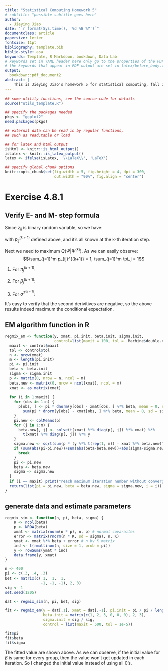 ```yaml
---
title: "Statistical Computing Homework 5"
# subtitle: "possible subtitle goes here"
author:
  - Jieying Jiao
date: "`r format(Sys.time(), '%d %B %Y')`"
documentclass: article
papersize: letter
fontsize: 11pt
bibliography: template.bib
biblio-style: asa
keywords: Template, R Markdown, bookdown, Data Lab
# keywords set in YAML header here only go to the properties of the PDF output
# the keywords that appear in PDF output are set in latex/before_body.tex
output:
  bookdown::pdf_document2
abstract: |
    This is Jieying Jiao's homework 5 for statistical computing, fall 2018.
---
```


```r
## some utility functions, see the source code for details
source("utils_template.R")

## specify the packages needed
pkgs <- "ggplot2"
need.packages(pkgs)

## external data can be read in by regular functions,
## such as read.table or load

## for latex and html output
isHtml <- knitr::is_html_output()
isLatex <- knitr::is_latex_output()
latex <- ifelse(isLatex, '\\LaTeX\\', 'LaTeX')

## specify global chunk options
knitr::opts_chunk$set(fig.width = 5, fig.height = 4, dpi = 300,
                      out.width = "90%", fig.align = "center")

```

# Exercise 4.8.1

## Verify E- and M- step formula

\begin{align*}
Q(\Psi | \Psi^{(k)}) &= E[l_n^c(\Psi)|(x,y)]\\
                     &= \sum_zP(z|(x, y), \Psi^{(k)}) l_n^c(\Psi)\\
                     &= \sum_zP(z|(x, y),\Psi^{(k)})\sum_{i=1}^n\sum_{j=1}^m 
                     z_{ij}\{log\pi_j+log\varphi(y_i-x_i^T\beta_j;0, \sigma^2)\}\\
                     &= \sum_{i=1}^n\sum_{j=1}^m [\sum_z z_{ij}P(z|(x, y), \Psi^{(k)})] 
                     \{log\pi_j+log\varphi(y_i-x_i^T\beta_j;0, \sigma^2)\}\\
                     &= \sum_{i=1}^n\sum_{j=1}^m E(z_{ij}|(x, y), \Psi^{(k)}) 
                     \{log\pi_j+log\varphi(y_i-x_i^T\beta_j;0, \sigma^2)\}\\
\end{align*}
Since $z_{ij}$ is binary random variable, so we have:
\begin{align*}
E(z_{ij}|(x, y), \Psi^{(k)}) &= P(z_{ij} = 1|(x, y), \Psi^{(k)})\\
                             &= P(z_{ij} = 1|(x_i, y_i), \Psi^{(k)})\\
                             &= \frac{P(x_i, y_i, z_{ij}=1|\Psi^{(k)})}
                             {P(x_i, y_i|\Psi^{(k)})}\\
                             &= \frac{\pi_j^{(k)}\varphi(y_i-x_i^T\beta_j;0, \sigma^2)}
                             {\sum_{j=1}^m\pi_j^{(k)}\varphi(y_i-x_i^T\beta_j;0, \sigma^2)}\\
                             &=p_{ij}^{(k+1)}\\
\end{align*}

\begin{align*}
\Rightarrow Q(\Psi | \Psi^{(k)}) &= \sum_{i=1}^n\sum_{j=1}^mp_{ij}^{(k+1)}
                                 \{log\pi_j+log\varphi(y_i-x_i^T\beta_j;0, \sigma^2)\}\\
\end{align*}
with $p_{ij}^{(k+1)}$ defined above, and it's all known at the k-th iteration 
step.

Next we need to maximum  $Q(\Psi | \Psi^{(k)})$. As we can easily observe:
$$\sum_{j=1}^m p_{ij}^{(k+1)} = 1, \sum_{j=1}^m \pi_j = 1$$
\begin{align*}
Q(\Psi | \Psi^{(k)}) &= \sum_{i=1}^n\sum_{j=1}^mp_{ij}^{(k+1)}
                     \{log\pi_j+log\varphi(y_i-x_i^T\beta_j;0, \sigma^2)\}\\
                     &= \sum_{i=1}^n\sum_{j=1}^mp_{ij}^{(k+1)}log\pi_j + 
                     (-\frac{1}{2})\sum_{i=1}^n\sum_{j=1}^mp_{ij}^{(k+1)}log2
                     \pi\sigma^2 + (-\frac{1}{2})\sum_{i=1}^n\sum_{j=1}^m
                     p_{ij}^{(k+1)}\frac{(y_i-x_i\beta_j)^2}{\sigma^2}\\
                     &= I_1+I_2+I_3\\
\end{align*}

(1) For $\pi_j^{(k+1)}$:
\begin{align*}
\frac{\partial}{\partial \pi_j} 
Q(\Psi | \Psi^{(k)}) &= \frac{\partial I_1}{\partial \pi_j}\\
                     &= \frac{\partial}{\partial \pi_j} 
                     \{\sum_{j=1}^{m-1}log\pi_j\sum_{i=1}^np_{ij}^{(k+1)} + 
                     log(1-\pi_1-...-\pi_{m-1})\sum_{i=1}^np_{im}^{(k+1)}\}\\
                     &= \frac{\sum_{i=1}^np_{ij}^{(k+1)}}{\pi_j} - 
                     \frac{\sum_{i=1}^np_{im}^{(k+1)}}{\pi_m}\\
                     &= 0\\
\end{align*}
\begin{align*}
&\Rightarrow \frac{\sum_{i=1}^np_{ij}^{(k+1)}}{\pi_j} = 
\frac{\sum_{i=1}^np_{im}^{(k+1)}}{\pi_m} = c\\
&\Rightarrow \sum_{i=1}^np_{ij}^{(k+1)} = c\pi_j\\
&\Rightarrow \sum_{j=1}\sum_{i=1}^np_{ij}^{(k+1)} = c\sum_{j=1}^m\pi_j\\
&\Rightarrow \sum_{i=1}^n 1 = c\\
&\Rightarrow c = n\\
&\Rightarrow \pi_j^{(k+1)} = \frac{\sum_{i=1}^np_{ij}^{(k+1)}}{n}, j = 1,2,...,m-1\\
&\Rightarrow \pi_m^{(k+1)} = 1-\sum_{j=1}^{m-1}\pi_j^{(k+1)} = 
\frac{\sum_{i=1}^n\sum_{j=1}^mp_{ij}^{(k+1)}-\sum_{j=1}^{m-1}\sum_{i=1}^n
p_{ij}^{(k+1)}}{n}=\frac{\sum_{i=1}^np_{im}^{(k+1)}}{n}\\
\end{align*}

(2) For $\beta_j^{(k+1)}$:
\begin{align*}
\frac{\partial}{\partial \beta_j} 
Q(\Psi | \Psi^{(k)}) &= \frac{\partial I_3}{\partial \beta_j}\\
                     &= -2\sum_{i=1}^n p_{ij}^{(k+1)}x_i(y_i-x_i^T\beta_j)\\
                     &= 0\\
\end{align*}

\begin{align*}
& \Rightarrow \sum_{i=1}^np_{ij}^{(k+1)}(x_iy_i-x_ix_i^T\beta_j^{(k+1)}) = 0\\
& \Rightarrow \beta_j^{(k+1)} = (\sum_{i=1}^nx_ix_i^Tp_{ij}^{(k+1)})^{-1}
(\sum_{i=1}^nx_ip_{ij}^{(k+1)}y_i)\\
\end{align*}

(3) For $\sigma^{2^{(k+1)}}$:
\begin{align*}
\frac{\partial}{\partial \sigma^2} 
Q(\Psi | \Psi^{(k)}) &= \sum_{i=1}^n\sum_{j=1}^mp_{ij}^{(k+1)}\{\frac{1}{sigma^2} 
                     - \frac{(y_i-x_i^T\beta_j^{(k+1)})^2}\}\\
                     &= 0\\
\end{align*}

\begin{align*}
\Rightarrow \sigma^{2^{(k+1)}} &= \frac{\sum_{i=1}^n\sum_{j=1}^mp_{ij}^{(k+1)}
                               (y_i-x_i^T\beta_j^{(k+1)})^2}{\sum_{i+1}^n\sum_{j=1}^mp_{ij}^{(k+1)}}\\
                               &= \frac{\sum_{i=1}^n\sum_{j=1}^mp_{ij}^{(k+1)}
                               (y_i-x_i^T\beta_j^{(k+1)})^2}{n}\\
\end{align*}

It's easy to verify that the second derivitives are negative, so the above results 
indeed maximum the conditional expectation. 

## EM algorithm function in R

```r
regmix_em <- function(y, xmat, pi.init, beta.init, sigma.init, 
                      control=list(maxit = 100, tol = .Machine$double.eps^0.5)) {
  maxit <- control$maxit
  tol <- control$tol
  n <- nrow(xmat)
  m <- length(pi.init)
  pi <- pi.init
  beta <- beta.init
  sigma <- sigma.init
  p <- matrix(0, nrow = n, ncol = m)
  beta.new <- matrix(0, nrow = ncol(xmat), ncol = m)
  xmat <- as.matrix(xmat)
  
  for (i in 1:maxit) {
    for (obs in 1:n) {
      p[obs, ] <- pi * dnorm(y[obs] - xmat[obs, ] %*% beta, mean = 0, sd = sigma) / 
        sum(pi * dnorm(y[obs] - xmat[obs, ] %*% beta, mean = 0, sd = sigma))
    }
    pi.new <- colMeans(p)
    for (j in 1:m) {
      beta.new[, j] <- solve(t(xmat) %*% diag(p[, j]) %*% xmat) %*% 
        t(xmat) %*% diag(p[, j]) %*% y
    }
    sigma.new <- sqrt(sum(p * (y %*% t(rep(1, m)) - xmat %*% beta.new)^2)/n)
    if (sum(abs(pi-pi.new))+sum(abs(beta-beta.new))+abs(sigma-sigma.new) < tol) {
      break
    }
    pi <- pi.new
    beta <- beta.new
    sigma <- sigma.new
  }
  if (i == maxit) print("reach maximum iteration number without convergence")
  return(list(pi = pi.new, beta = beta.new, sigma = sigma.new, i = i))
}
```


## generate data and estimate parameters

```r
regmix_sim <- function(n, pi, beta, sigma) {
    K <- ncol(beta)
    p <- NROW(beta)
    xmat <- matrix(rnorm(n * p), n, p) # normal covaraites
    error <- matrix(rnorm(n * K, sd = sigma), n, K)
    ymat <- xmat %*% beta + error # n by K matrix
    ind <- t(rmultinom(n, size = 1, prob = pi))
    y <- rowSums(ymat * ind)
    data.frame(y, xmat)
}

n <- 400
pi <- c(.3, .4, .3)
bet <- matrix(c( 1,  1,  1, 
                -1, -1, -1), 2, 3)
sig <- 1
set.seed(1205)

dat <- regmix_sim(n, pi, bet, sig)

fit <- regmix_em(y = dat[,1], xmat = dat[,-1], pi.init = pi / pi / length(pi), 
                 beta.init = matrix(c(1, 2, 3, 0, 0, 0), 2, 3), 
                 sigma.init = sig / sig, 
                 control = list(maxit = 500, tol = 1e-5))

fit$pi
fit$beta
fit$sigma
```

The fitted value are shown above. As we can observe, if the initial value for 
$\beta$ is same for every group, then the value won't get updated in each iteration.
So I changed the initial value instead of using all 0's.
